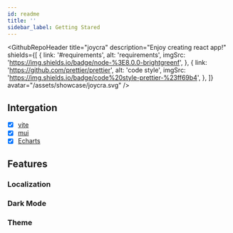 ```yaml
---
id: readme
title: ''
sidebar_label: Getting Stared
---
```



<GithubRepoHeader
  title="joycra"
  description="Enjoy creating react app!"
  shields={[
    {
      link: '#requirements',
      alt: 'requirements',
      imgSrc: 'https://img.shields.io/badge/node-%3E8.0.0-brightgreenf',
    },
    {
      link: 'https://github.com/prettier/prettier',
      alt: 'code style',
      imgSrc: 'https://img.shields.io/badge/code%20style-prettier-%23ff69b4',
    },
  ]}
  avatar="/assets/showcase/joycra.svg"
/>

<!-- -->

## Intergation

- [x] [vite](https://vitejs.dev/)
- [x] [mui](https://mui.com/zh/)
- [x] [Echarts](https://echarts.apache.org/zh/index.html)

## Features

### Localization


### Dark Mode


### Theme